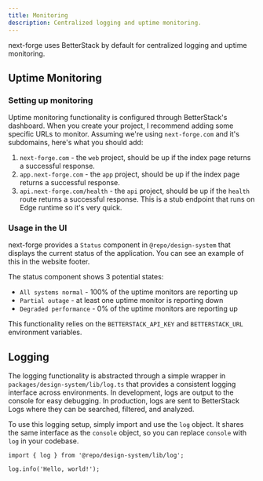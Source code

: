 ```yaml
---
title: Monitoring
description: Centralized logging and uptime monitoring.
---
```


next-forge uses BetterStack by default for centralized logging and uptime monitoring.

## Uptime Monitoring

### Setting up monitoring

Uptime monitoring functionality is configured through BetterStack's dashboard. When you create your project, I recommend adding some specific URLs to monitor. Assuming we're using `next-forge.com` and it's subdomains, here's what you should add:

1. `next-forge.com` - the `web` project, should be up if the index page returns a successful response.
2. `app.next-forge.com` - the `app` project, should be up if the index page returns a successful response.
3. `api.next-forge.com/health` - the `api` project, should be up if the `health` route returns a successful response. This is a stub endpoint that runs on Edge runtime so it's very quick.

### Usage in the UI

next-forge provides a `Status` component in `@repo/design-system` that displays the current status of the application. You can see an example of this in the website footer.

The status component shows 3 potential states:

- `All systems normal` - 100% of the uptime monitors are reporting up
- `Partial outage` - at least one uptime monitor is reporting down
- `Degraded performance` - 0% of the uptime monitors are reporting up

This functionality relies on the `BETTERSTACK_API_KEY` and `BETTERSTACK_URL` environment variables.

## Logging

The logging functionality is abstracted through a simple wrapper in `packages/design-system/lib/log.ts` that provides a consistent logging interface across environments. In development, logs are output to the console for easy debugging. In production, logs are sent to BetterStack Logs where they can be searched, filtered, and analyzed.

To use this logging setup, simply import and use the `log` object. It shares the same interface as the `console` object, so you can replace `console` with `log` in your codebase.

```tsx title="page.tsx"
import { log } from '@repo/design-system/lib/log';

log.info('Hello, world!');
```
